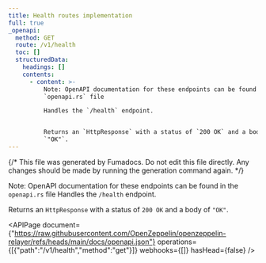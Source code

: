 ```yaml
---
title: Health routes implementation
full: true
_openapi:
  method: GET
  route: /v1/health
  toc: []
  structuredData:
    headings: []
    contents:
      - content: >-
          Note: OpenAPI documentation for these endpoints can be found in the
          `openapi.rs` file

          Handles the `/health` endpoint.


          Returns an `HttpResponse` with a status of `200 OK` and a body of
          `"OK"`.
---
```


{/* This file was generated by Fumadocs. Do not edit this file directly. Any changes should be made by running the generation command again. */}

Note: OpenAPI documentation for these endpoints can be found in the `openapi.rs` file
Handles the `/health` endpoint.

Returns an `HttpResponse` with a status of `200 OK` and a body of `"OK"`.

<APIPage document={"https://raw.githubusercontent.com/OpenZeppelin/openzeppelin-relayer/refs/heads/main/docs/openapi.json"} operations={[{"path":"/v1/health","method":"get"}]} webhooks={[]} hasHead={false} />